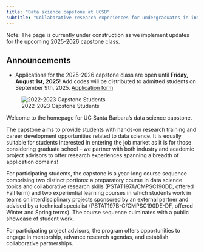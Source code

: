 ```yaml
---
title: "Data science capstone at UCSB"
subtitle: "Collaborative research experiences for undergraduates in interdisciplinary data science, computational science, and statistics"
---
```


::: callout-note

Note: The page is currently under construction as we implement updates for the upcoming 2025-2026 capstone class.

## Announcements


-   Applications for the 2025-2026 capstone class are open until **Friday, August 1st, 2025**! Add codes will be distributed to admitted students on September 9th, 2025.  [Application form](https://docs.google.com/forms/d/e/1FAIpQLSe0tNoWXC9GKBHxhlqxRxq6Q61iQh0HW-sN_px5emVEphY4Fg/viewform?usp=sharing)
<!-- -   [Interest form](https://forms.gle/kD9v9sJ5V2XxNF9N6) for project sponsorship proposals now available; read more on our [info for sponsors page](info-for-sponsors.qmd) -->
<!-- -   2022-2023 capstone posters are now available on the [projects page](projects/projects-22-23.qmd) -->
:::

![2022-2023 Capstone Students](img/2023-group-photo.jpg)

Welcome to the homepage for UC Santa Barbara's data science capstone.

The capstone aims to provide students with hands-on research training and career development opportunities related to data science. It is equally suitable for students interested in entering the job market as it is for those considering graduate school -- we partner with both industry and academic project advisors to offer research experiences spanning a breadth of application domains!

For participating students, the capstone is a year-long course sequence comprising two distinct portions: a preparatory course in data science topics and collaborative research skills (PSTAT197A/CMPSC190DD, offered Fall term) and two experiential learning courses in which students work in teams on interdisciplinary projects sponsored by an external partner and advised by a technical specialist (PSTAT197B-C/CMPSC190DE-DF, offered Winter and Spring terms). The course sequence culminates with a public showcase of student work.

For participating project advisors, the program offers opportunities to engage in mentorship, advance research agendas, and establish collaborative partnerships.

